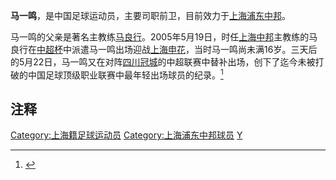 {{Football player infobox
| playername = 马一鸣
| fullname = 马一鸣
| englishfullname = Ma Yiming
| countryofbirth = {{CHN}}
| cityofbirth = [[上海|上海]]
| dateofbirth = {{birth date and age|1989|7|26}}
| height = {{height|m=1.76}}
| position = 中场
| currentclub = [[上海浦东中邦|上海浦东中邦]]
| youthyears =
| youthclubs =
| years = 2005年<br/>2008-
| clubs = [[上海联城|上海中邦]]<br/>[[上海浦东中邦|无锡中邦/浦东中邦]]
| caps(goals) =
}}
'''马一鸣'''{{BD|1989年|7月26日|||M}}，是中国足球运动员，主要司职前卫，目前效力于[[上海浦东中邦|上海浦东中邦]]。

马一鸣的父亲是著名主教练[[马良行|马良行]]。2005年5月19日，时任[[上海联城|上海中邦]]主教练的马良行在[[中国足球超级联赛杯|中超杯]]中派遣马一鸣出场迎战[[上海申花|上海申花]]，当时马一鸣尚未满16岁。三天后的5月22日，马一鸣又在对阵[[四川冠城|四川冠城]]的中超联赛中替补出场，创下了迄今未被打破的中国足球顶级职业联赛中最年轻出场球员的纪录。<ref>{{cite news|url=http://sports.sina.com.cn/s/2005-05-23/0936570860s.shtml|title=上场十分钟创下新纪录：马一鸣成为出场的最年轻球员|publisher=新京报|date=2005-05-23|accessdate=2009-08-23|archive-date=2012-02-09|archive-url=https://web.archive.org/web/20120209230431/http://sports.sina.com.cn/s/2005-05-23/0936570860s.shtml|dead-url=no}}</ref>

== 注释 ==

{{reflist}}

{{DEFAULTSORT:MA Yiming}}
[[Category:上海籍足球运动员|Category:上海籍足球运动员]]
[[Category:上海浦东中邦球员|Category:上海浦东中邦球员]]
[[Category:马姓|Y]]